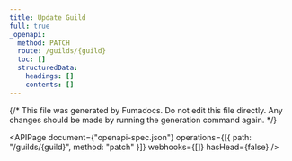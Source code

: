 ---
title: Update Guild
full: true
_openapi:
  method: PATCH
  route: /guilds/{guild}
  toc: []
  structuredData:
    headings: []
    contents: []
---

{/* This file was generated by Fumadocs. Do not edit this file directly. Any changes should be made by running the generation command again. */}

<APIPage
  document={"openapi-spec.json"}
  operations={[{ path: "/guilds/{guild}", method: "patch" }]}
  webhooks={[]}
  hasHead={false}
/>
